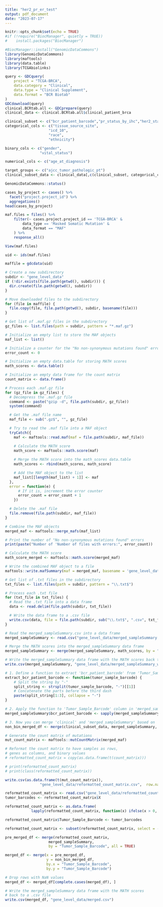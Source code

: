 ```yaml
---
title: "her2_pr_er_test"
output: pdf_document
date: "2023-07-17"
---
```


```r
knitr::opts_chunk$set(echo = TRUE)
#if (!require("BiocManager", quietly = TRUE))
#    install.packages("BiocManager")

#BiocManager::install("GenomicDataCommons")
library(GenomicDataCommons)
library(maftools)
library(data.table)
library(TCGAbiolinks)
```

```r
query <- GDCquery(
    project = "TCGA-BRCA", 
    data.category = "Clinical",
    data.type = "Clinical Supplement", 
    data.format = "BCR Biotab"
)
GDCdownload(query)
clinical.BCRtab.all <- GDCprepare(query)
clinical_data <- clinical.BCRtab.all$clinical_patient_brca

clinical_subset <- c("bcr_patient_barcode","pr_status_by_ihc","her2_status_by_ihc","er_status_by_ihc")
categorical_cols <- c("tissue_source_site",
                    "icd_10",
                    "race",
                    "ethnicity")

binary_cols <- c("gender",
                "vital_status")

numerical_cols <- c("age_at_diagnosis")

target_groups <- c("ajcc_tumor_pathologic_pt")
clinical_subset_data <- clinical_data[,c(clinical_subset, categorical_cols, binary_cols, target_groups, numerical_cols)]
```

```r
GenomicDataCommons::status()

cases_by_project <- cases() %>%
  facet("project.project_id") %>%
  aggregations()
head(cases_by_project)

maf.files = files() %>%
    filter(~ cases.project.project_id == 'TCGA-BRCA' &
        data_type == 'Masked Somatic Mutation' &
        data_format == "MAF"
    ) %>%
    response_all()

View(maf.files)
```

```r
uid <- ids(maf.files)

maffile = gdcdata(uid)
```

```r
# Create a new subdirectory
subdir <- "gene_level_data"
if (!dir.exists(file.path(getwd(), subdir))) {
  dir.create(file.path(getwd(), subdir))
}

# Move downloaded files to the subdirectory
for (file in maffile) {
  file.copy(file, file.path(getwd(), subdir, basename(file)))
}
```

```r
# Get list of .maf.gz files in the subdirectory
gz_files <- list.files(path = subdir, pattern = "*.maf.gz")

# Initialize an empty list to store the MAF objects
maf_list <- list()

# Initialize a counter for the "No non-synonymous mutations found" errors
error_count <- 0

# Initialize an empty data.table for storing MATH scores
math_scores <- data.table()

# Initialize an empty data frame for the count matrix
count_matrix <- data.frame()

# Process each .maf.gz file
for (gz_file in gz_files) {
  # Decompress the .maf.gz file
  command <- paste("gzip -d", file.path(subdir, gz_file))
  system(command)

  # Get the .maf file name
  maf_file <- sub(".gz$", "", gz_file)

  # Try to read the .maf file into a MAF object
  tryCatch({
    maf <- maftools::read.maf(maf = file.path(subdir, maf_file))

    # Calculate the MATH score
    math_score <- maftools::math.score(maf)
  
    # Merge the MATH score into the math_scores data.table
    math_scores <- rbind(math_scores, math_score)

    # Add the MAF object to the list
    maf_list[[length(maf_list) + 1]] <- maf
  },
  error = function(e) {
      # If it is, increment the error counter
      error_count = error_count + 1
    })

  # Delete the .maf file
  file.remove(file.path(subdir, maf_file))
}

# Combine the MAF objects
merged_maf <- maftools::merge_mafs(maf_list)

# Print the number of "No non-synonymous mutations found" errors
print(paste("Number of 'Number of files with errors:", error_count))
```


```r
# Calculate the MATH score
math_score_merged <- maftools::math.score(merged_maf)
```

```r
# Write the combined MAF object to a file
maftools::write.mafSummary(maf = merged_maf, basename = 'gene_level_data/merged')

# Get list of .txt files in the subdirectory
txt_files <- list.files(path = subdir, pattern = "\\.txt$")

# Process each .txt file
for (txt_file in txt_files) {
  # Read the .txt file into a data frame
  data <- read.delim(file.path(subdir, txt_file))

  # Write the data frame to a .csv file
  write.csv(data, file = file.path(subdir, sub("\\.txt$", ".csv", txt_file)), row.names = FALSE)
}

# Read the merged_sampleSummary.csv into a data frame
merged_sampleSummary <- read.csv("gene_level_data/merged_sampleSummary.csv")

# Merge the MATH scores into the merged_sampleSummary data frame
merged_sampleSummary <- merge(merged_sampleSummary, math_scores, by = "Tumor_Sample_Barcode")

# Write the merged_sampleSummary data frame with the MATH scores back to a .csv file
write.csv(merged_sampleSummary, "gene_level_data/merged_sampleSummary_with_MATH.csv")
```


```r
# 1. Define a function to extract 'bcr_patient_barcode' from 'Tumor_Sample_Barcode'
extract_bcr_patient_barcode <- function(tumor_sample_barcode) {
    # Split the string by "-"
    split_string <- strsplit(tumor_sample_barcode, "-")[[1]]
    # Concatenate the parts before the third dash
    paste(split_string[1:3], collapse = "-")
}

# 2. Apply the function to 'Tumor_Sample_Barcode' column in 'merged_sampleSummary'
merged_sampleSummary$bcr_patient_barcode <- sapply(merged_sampleSummary$Tumor_Sample_Barcode, extract_bcr_patient_barcode)

# 3. Now you can merge 'clinical' and 'merged_sampleSummary' based on 'bcr_patient_barcode'
non_bin_merged_df <- merge(clinical_subset_data, merged_sampleSummary, by="bcr_patient_barcode")
```

```r
# Generate the count matrix of mutations
mut_count_matrix <- maftools::mutCountMatrix(merged_maf)

# Reformat the count matrix to have samples as rows,
# genes as columns, and binary values
# reformatted_count_matrix = copy(as.data.frame(t(count_matrix)))

# print(reformatted_count_matrix)
# print(class(reformatted_count_matrix))

write.csv(as.data.frame(t(mut_count_matrix)),
                "gene_level_data/reformatted_count_matrix.csv",  row.names = TRUE)

reformatted_count_matrix <- read.csv("gene_level_data/reformatted_count_matrix.csv")
tumor_barcodes <- reformatted_count_matrix$X

reformatted_count_matrix <- as.data.frame(
            lapply(reformatted_count_matrix, function(x) ifelse(x > 0, 1, 0)))

reformatted_count_matrix$Tumor_Sample_Barcode <- tumor_barcodes

reformatted_count_matrix <- subset(reformatted_count_matrix, select = -X)

pre_merged_df <- merge(reformatted_count_matrix,
                    merged_sampleSummary,
                    by = "Tumor_Sample_Barcode", all = TRUE)

merged_df <- merge(x = pre_merged_df,
                   y = non_bin_merged_df,
                   by.x = "Tumor_Sample_Barcode",
                   by.y = "Tumor_Sample_Barcode")

# Drop rows with NaN values
merged_df <- merged_df[complete.cases(merged_df), ]

# Write the merged_sampleSummary data frame with the MATH scores
# back to a .csv file
write.csv(merged_df, "gene_level_data/merged.csv")
```